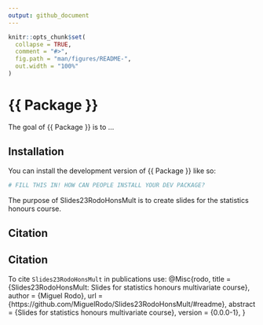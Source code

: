 ```yaml
---
output: github_document
---
```


<!-- README.md is generated from README.Rmd. Please edit that file -->

```r
knitr::opts_chunk$set(
  collapse = TRUE,
  comment = "#>",
  fig.path = "man/figures/README-",
  out.width = "100%"
)
```

# {{ Package }}

<!-- badges: start -->
<!-- badges: end -->

The goal of {{ Package }} is to ...

## Installation

You can install the development version of {{ Package }} like so:

``` r
# FILL THIS IN! HOW CAN PEOPLE INSTALL YOUR DEV PACKAGE?
```
The purpose of Slides23RodoHonsMult is to create slides for the statistics honours course.


## Citation


## Citation

To cite `Slides23RodoHonsMult` in publications use:
@Misc{rodo,
  title = {Slides23RodoHonsMult: Slides for statistics honours multivariate course},
  author = {Miguel Rodo},
  url = {https://github.com/MiguelRodo/Slides23RodoHonsMult/#readme},
  abstract = {Slides for statistics honours multivariate course},
  version = {0.0.0-1},
}
